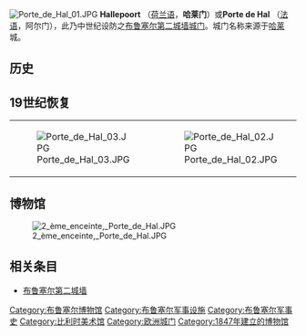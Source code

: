 [[Image:Porte_de_Hal_01.JPG|thumb]]
'''Hallepoort''' （[[荷兰语|荷兰语]]，'''哈莱门'''）或'''Porte de Hal''' （[[法语|法语]]，阿尔门），此乃中世纪设防之[[布鲁塞尔第二城墙|布鲁塞尔第二城墙]][[城门|城门]]。城门名称来源于[[哈莱|哈莱]]城。

==历史==
<!--
Built in 1381, Halle Gate is a 14th century [[city_gate|city gate]] from the [[second_walls_of_Brussels|second set of defensive walls]] that enclosed [[Brussels|Brussels]]. The gate was named for the city of [[Halle,_Belgium|Halle]] ({{lang-fr|Hal}}) in [[Flemish_Brabant|Flemish Brabant]] which it faces.

The original gate including a [[portcullis|portcullis]] and [[drawbridge|drawbridge]] over a [[moat|moat]]. The structures that housed these are still visible. 

While the other six gateways and the [[defensive_walls|defensive walls]] were demolished, the Halle Gate survived as it was used as a [[prison|prison]]. It was at other times used as a [[customs|customs]] house, for grain storage, and a [[Lutheran|Lutheran]] church. 
-->

== 19世纪恢复 ==
<!--
The architect [[Henri_Beyaert|Henri Beyaert]] restored the building between 1868 and 1870, changing the austere medieval tower with more romantic [[Neo_Gothic|Neo Gothic]] embellishments. The outer entrance, now facing [[Saint-Gilles,_Belgium|Saint-Gilles]], is closer to the original appearance. In front of the inner gate, facing the city of Brussels, Beyaert added a circular tower topped by a conical roof, containing a monumental spiral staircase. Beyaert also added turrets and a large roof.
-->

{| border="0"
| valign="top"|
[[Image:Porte_de_Hal_03.JPG|thumb]]
| valign="top"|
[[Image:Porte_de_Hal_02.JPG|thumb]]
|}
== 博物馆 ==
[[Image:2_ème_enceinte,_Porte_de_Hal.JPG|thumb]]
<!--
In 1847 the Halle Gate became part of [[Belgium|Belgium]]'s ''Musée Royal d'Armures, d'Antiquités et d'Ethnologie'' (Museum of Armour, Antiquity and Ethnology), now named the [[Royal_Museums_for_Art_and_History|Royal Museums for Art and History]]. By 1889, the Halle Gate was too small to house most of the collection, and most was relocated to the [[Cinquantenaire_Museum|Cinquantenaire Museum]]. It continued to display armour and weapons. 

In 1976, the building was in a dangerous state of disrepair and was closed. Finally renovations began, and the Gate was reopened in 1991. Further restoration was stalled by lack of money, and the museum only housed temporary exhibitions. 

In March 2007 a new extensive restoration was begun. The Halle Gate finally reopened on [[June_6|June 6]] [[2008|2008]]. Finally the St Gilles (drawbridge) entrance was opened as the prestigious main entrance to the building. The museum includes exhibits about the history of the building, and of the city of Brussels and its defence. The collection includes the parade armor of [[Archduke_Albert_of_Austria_(1559-1621)|Archduke Albert of Austria (1559-1621)]]. The main parts of the museum, each on a separate floor, are:
* Armour and Armaments, in a small room off the central passage.
* the Gothic Room, above, containing the history of the fortifications of Brussels and of the Halle Gate
* the Guilds Room, showing the role of the trade guilds of the city
* a temporary exhibition space
* a walkway round the battlements, offering a panorama of the city
* the roof space for small exhibitions
-->

== 相关条目 ==
* [[布鲁塞尔第二城墙|布鲁塞尔第二城墙]]

{{coord|50.832991|N|4.344814|E|region:BE_type:landmark|display=title}}

{{皇家艺术与历史博物馆}}
{{Authority control}}
[[Category:布鲁塞尔博物馆|Category:布鲁塞尔博物馆]]
[[Category:布鲁塞尔军事设施|Category:布鲁塞尔军事设施]]
[[Category:布鲁塞尔军事史|Category:布鲁塞尔军事史]]
[[Category:比利时美术馆|Category:比利时美术馆]]
[[Category:欧洲城门|Category:欧洲城门]]
[[Category:1847年建立的博物馆|Category:1847年建立的博物馆]]